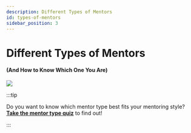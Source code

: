 ```yaml
---
description: Different Types of Mentors
id: types-of-mentors
sidebar_position: 3
---
```



# Different Types of Mentors

#### (And How to Know Which One You Are)

![](<//img/assets/mentor-types.png>)

<MentorTypeList />

:::tip

Do you want to know which mentor type best fits your mentoring style? [**Take the mentor type quiz**](/docs/getting-started-with-mentoring/for-mentors/mentor-type-quiz) to find out!

:::

